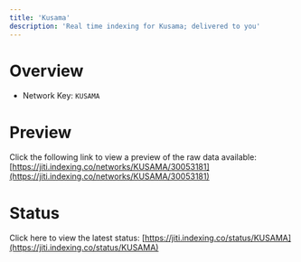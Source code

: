 ```yaml
---
title: 'Kusama'
description: 'Real time indexing for Kusama; delivered to you'
---
```


# Overview
- Network Key: `KUSAMA`

# Preview
Click the following link to view a preview of the raw data available: [https://jiti.indexing.co/networks/KUSAMA/30053181](https://jiti.indexing.co/networks/KUSAMA/30053181)

# Status
Click here to view the latest status: [https://jiti.indexing.co/status/KUSAMA](https://jiti.indexing.co/status/KUSAMA)
